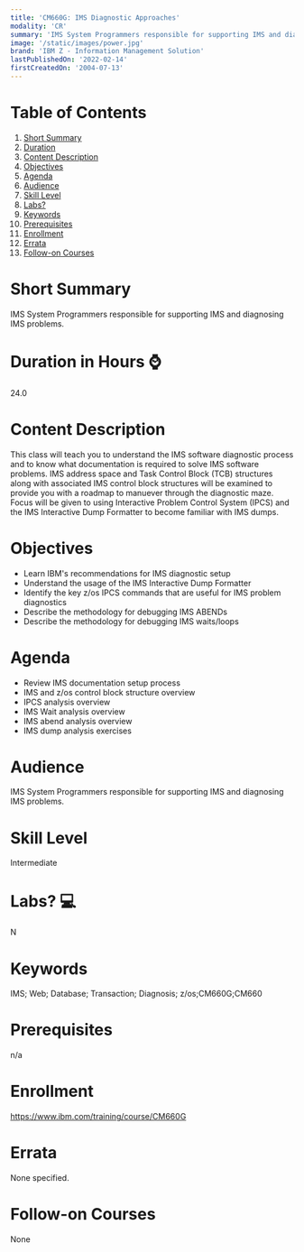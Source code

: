 ```yaml
---
title: 'CM660G: IMS Diagnostic Approaches'
modality: 'CR'
summary: 'IMS System Programmers responsible for supporting IMS and diagnosing IMS problems. '
image: '/static/images/power.jpg'
brand: 'IBM Z - Information Management Solution'
lastPublishedOn: '2022-02-14'
firstCreatedOn: '2004-07-13'
---
```

# Table of Contents
1.  [Short Summary](#short-summary)
2.  [Duration](#duration-in-hours-)
3.  [Content Description](#content-description)
4.  [Objectives](#objectives)
5.  [Agenda](#agenda)
6.  [Audience](#audience)
7.  [Skill Level](#skill-level)
8.  [Labs?](#labs-)
9.  [Keywords](#keywords)
10. [Prerequisites](#prerequisites)
11. [Enrollment](#enrollment)
12. [Errata](#errata)
13. [Follow-on Courses](#follow-on-courses)

# Short Summary
IMS System Programmers responsible for supporting IMS and diagnosing IMS problems. 

# Duration in Hours ⌚
24.0

# Content Description
This class will teach you to understand the IMS software diagnostic process and to know what documentation is required to solve IMS software problems. IMS address space and Task Control Block (TCB) structures along with associated IMS control block structures will be examined to provide you with a roadmap to manuever through the diagnostic maze. Focus will be given to using Interactive Problem Control System (IPCS) and the IMS Interactive Dump Formatter to become familiar with IMS dumps.



# Objectives
* Learn IBM's recommendations for IMS diagnostic setup
* Understand the usage of the IMS Interactive Dump Formatter
* Identify the key z/os IPCS commands that are useful for IMS problem diagnostics
* Describe the methodology for debugging IMS ABENDs
* Describe the methodology for debugging IMS waits/loops


# Agenda
* Review IMS documentation setup process
* IMS and z/os control block structure overview
* IPCS analysis overview
* IMS Wait analysis overview
* IMS abend analysis overview
* IMS dump analysis exercises


# Audience
IMS System Programmers responsible for supporting IMS and diagnosing IMS problems.



# Skill Level
Intermediate        

# Labs? 💻
N

# Keywords
IMS; Web; Database;  Transaction;  Diagnosis; z/os;CM660G;CM660

# Prerequisites
n/a



# Enrollment
https://www.ibm.com/training/course/CM660G

# Errata
None specified.

# Follow-on Courses
None

